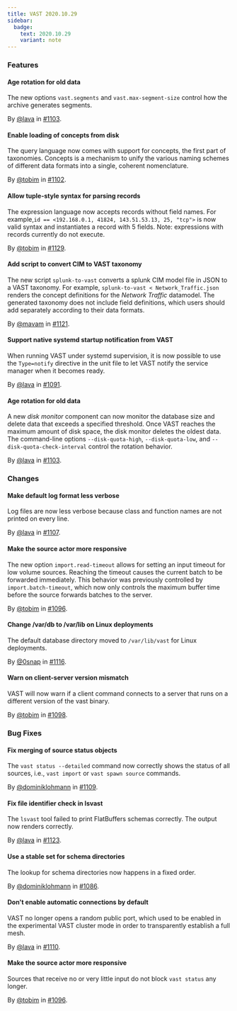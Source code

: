 ```yaml
---
title: VAST 2020.10.29
sidebar:
  badge:
    text: 2020.10.29
    variant: note
---
```


### Features

#### Age rotation for old data

The new options `vast.segments` and `vast.max-segment-size` control how the
archive generates segments.

By [@lava](https://github.com/lava) in [#1103](https://github.com/tenzir/tenzir/pull/1103).

#### Enable loading of concepts from disk

The query language now comes with support for concepts, the first part of
taxonomies. Concepts is a mechanism to unify the various naming schemes of
different data formats into a single, coherent nomenclature.

By [@tobim](https://github.com/tobim) in [#1102](https://github.com/tenzir/tenzir/pull/1102).

#### Allow tuple-style syntax for parsing records

The expression language now accepts records without field names. For example,`id
== <192.168.0.1, 41824, 143.51.53.13, 25, "tcp">` is now valid syntax and
instantiates a record with 5 fields. Note: expressions with records currently do
not execute.

By [@tobim](https://github.com/tobim) in [#1129](https://github.com/tenzir/tenzir/pull/1129).

#### Add script to convert CIM to VAST taxonomy

The new script `splunk-to-vast` converts a splunk CIM model file in JSON to a
VAST taxonomy. For example, `splunk-to-vast < Network_Traffic.json` renders the
concept definitions for the *Network Traffic* datamodel. The generated taxonomy
does not include field definitions, which users should add separately according
to their data formats.

By [@mavam](https://github.com/mavam) in [#1121](https://github.com/tenzir/tenzir/pull/1121).

#### Support native systemd startup notification from VAST

When running VAST under systemd supervision, it is now possible to use the
`Type=notify` directive in the unit file to let VAST notify the service manager
when it becomes ready.

By [@lava](https://github.com/lava) in [#1091](https://github.com/tenzir/tenzir/pull/1091).

#### Age rotation for old data

A new *disk monitor* component can now monitor the database size and delete data
that exceeds a specified threshold. Once VAST reaches the maximum amount of disk
space, the disk monitor deletes the oldest data. The command-line options
`--disk-quota-high`, `--disk-quota-low`, and `--disk-quota-check-interval`
control the rotation behavior.

By [@lava](https://github.com/lava) in [#1103](https://github.com/tenzir/tenzir/pull/1103).

### Changes

#### Make default log format less verbose

Log files are now less verbose because class and function names are not printed
on every line.

By [@lava](https://github.com/lava) in [#1107](https://github.com/tenzir/tenzir/pull/1107).

#### Make the source actor more responsive

The new option `import.read-timeout` allows for setting an input timeout for low
volume sources. Reaching the timeout causes the current batch to be forwarded
immediately. This behavior was previously controlled by `import.batch-timeout`,
which now only controls the maximum buffer time before the source forwards
batches to the server.

By [@tobim](https://github.com/tobim) in [#1096](https://github.com/tenzir/tenzir/pull/1096).

#### Change /var/db to /var/lib on Linux deployments

The default database directory moved to `/var/lib/vast` for Linux deployments.

By [@0snap](https://github.com/0snap) in [#1116](https://github.com/tenzir/tenzir/pull/1116).

#### Warn on client-server version mismatch

VAST will now warn if a client command connects to a server that runs on a
different version of the vast binary.

By [@tobim](https://github.com/tobim) in [#1098](https://github.com/tenzir/tenzir/pull/1098).

### Bug Fixes

#### Fix merging of source status objects

The `vast status --detailed` command now correctly shows the status of all
sources, i.e., `vast import` or `vast spawn source` commands.

By [@dominiklohmann](https://github.com/dominiklohmann) in [#1109](https://github.com/tenzir/tenzir/pull/1109).

#### Fix file identifier check in lsvast

The `lsvast` tool failed to print FlatBuffers schemas correctly. The output now
renders correctly.

By [@lava](https://github.com/lava) in [#1123](https://github.com/tenzir/tenzir/pull/1123).

#### Use a stable set for schema directories

The lookup for schema directories now happens in a fixed order.

By [@dominiklohmann](https://github.com/dominiklohmann) in [#1086](https://github.com/tenzir/tenzir/pull/1086).

#### Don't enable automatic connections by default

VAST no longer opens a random public port, which used to be enabled in the
experimental VAST cluster mode in order to transparently establish a full mesh.

By [@lava](https://github.com/lava) in [#1110](https://github.com/tenzir/tenzir/pull/1110).

#### Make the source actor more responsive

Sources that receive no or very little input do not block `vast status` any
longer.

By [@tobim](https://github.com/tobim) in [#1096](https://github.com/tenzir/tenzir/pull/1096).
